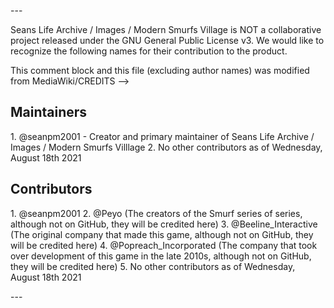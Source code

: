 
---

{{int:version-credits-summary}}
Seans Life Archive / Images / Modern Smurfs Village is NOT a collaborative project released under the GNU General Public License v3. We would like to recognize the following names for their contribution to the product.

This comment block and this file (excluding author names) was modified from MediaWiki/CREDITS -->

== Maintainers ==
<!-- BEGIN MAINTAINERS LIST !-->

1. @seanpm2001 - Creator and primary maintainer of Seans Life Archive / Images / Modern Smurfs Villlage
2. No other contributors as of Wednesday, August 18th 2021

== Contributors ==
<!-- BEGIN CONTRIBUTOR LIST -->
1. @seanpm2001
2. @Peyo (The creators of the Smurf series of series, although not on GitHub, they will be credited here)
3. @Beeline_Interactive (The original company that made this game, although not on GitHub, they will be credited here)
4. @Popreach_Incorporated (The company that took over development of this game in the late 2010s, although not on GitHub, they will be credited here)
5. No other contributors as of Wednesday, August 18th 2021

---
